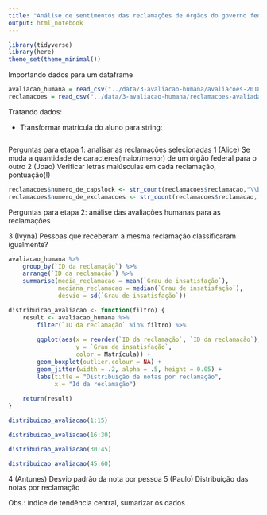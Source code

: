 ```yaml
---
title: "Análise de sentimentos das reclamações de órgãos do governo federal"
output: html_notebook
---
```


```r
library(tidyverse)
library(here)
theme_set(theme_minimal())

```

Importando dados para um dataframe
```r
avaliacao_humana = read_csv("../data/3-avaliacao-humana/avaliacoes-20181030.csv")
reclamacoes = read_csv("../data/3-avaliacao-humana/reclamacoes-avaliadas-20180703.csv")

```

Tratando dados:

- Transformar matrícula do aluno para string:

```r

```

Perguntas para etapa 1: analisar as reclamações selecionadas
1 (Alice) Se muda a quantidade de caracteres(maior/menor) de um órgão federal para o outro
2 (Joao) Verificar letras maiúsculas em cada reclamação, pontuação(!)

```r
reclamacoes$numero_de_capslock <- str_count(reclamacoes$reclamacao,"\\b[A-Z]{2,}\\b")
reclamacoes$numero_de_exclamacoes <- str_count(reclamacoes$reclamacao, "!")
```

Perguntas para etapa 2: análise das avaliações humanas para as reclamações

3 (Ivyna) Pessoas que receberam a mesma reclamação classificaram igualmente?


```r
avaliacao_humana %>% 
    group_by(`ID da reclamação`) %>% 
    arrange(`ID da reclamação`) %>% 
    summarise(media_reclamacao = mean(`Grau de insatisfação`),
              mediana_reclamacao = median(`Grau de insatisfação`),
              desvio = sd(`Grau de insatisfação`))
```



```r
distribuicao_avaliacao <- function(filtro) {
    result <- avaliacao_humana %>% 
        filter(`ID da reclamação` %in% filtro) %>% 
        
        ggplot(aes(x = reorder(`ID da reclamação`, `ID da reclamação`),
                   y = `Grau de insatisfação`,
                   color = Matrícula)) +
        geom_boxplot(outlier.colour = NA) + 
        geom_jitter(width = .2, alpha = .5, height = 0.05) + 
        labs(title = "Distribuição de notas por reclamação",
             x = "Id da reclamação")
    
    return(result)
}
```


```r
distribuicao_avaliacao(1:15)
```

```r
distribuicao_avaliacao(16:30)
```


```r
distribuicao_avaliacao(30:45)
```


```r
distribuicao_avaliacao(45:60)
```

4 (Antunes) Desvio padrão da nota por pessoa
5 (Paulo) Distribuição das notas por reclamação




Obs.: índice de tendência central, sumarizar os dados